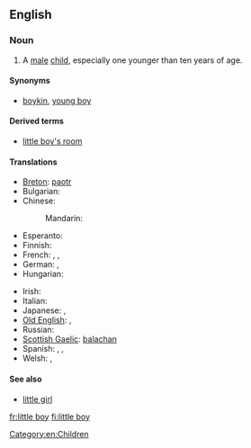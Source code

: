 ==English==

===Noun===
{{en-noun|sg=[[little]] [[boy]]}}

# A [[male]] [[child]], especially one younger than ten years of age.

====Synonyms====
* [[boykin]], [[young boy]]

====Derived terms====
* [[little boy's room]]

====Translations====
{{trans-top|a diminutive male child}}
* [[Breton]]: [[paotr]] {{m}}
* Bulgarian: {{t-|bg|момченце|n|tr=momčence}}
* Chinese:
*: Mandarin: {{t|cmn|小男孩|tr=xiǎonánhái|sc=Hani}}
* Esperanto: {{t|eo|knabeto}}
* Finnish: {{t-|fi|pikkupoika}}
* French: {{t+|fr|garçonnet|m}}, {{t+|fr|petit|m}}, {{t+|fr|gamin|m}}
* German: {{t|de|Knäbchen|n}}, {{t|de|Knäblein|n}}
* Hungarian: {{t+|hu|kisfiú}}
{{trans-mid}}
* Irish: {{t+|ga|buachaill|m|xs=Irish}}
* Italian: {{t+|it|bambino|m}}
* Japanese: {{t-|ja|男の子|tr=おとこのこ, otoko no ko}}, {{t|ja|男児|tr=だんじ, danji}}
* [[Old English]]: {{t-|ang|cnafa|m|xs=Old English}}, {{t-|ang|cniht|m|xs=Old English}}
* Russian: {{t|ru|мальчик|m|tr=málʹčik|sc=Cyrl}}
* [[Scottish Gaelic]]: [[balachan]] {{m}}
* Spanish: {{t|es|niño|m}}, {{t|es|chiquito|m}}, {{t|es|chiquitin|m}}
* Welsh: {{t-|cy|bachgennyn|m|xs=Welsh}}, {{t-|cy|bachgenyn|m|xs=Welsh}}
{{trans-bottom}}

====See also====
* [[little girl]]

[[Category:en:Children]]

[[fr:little boy]]
[[fi:little boy]]